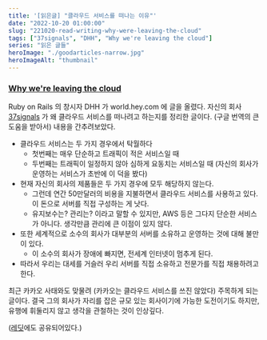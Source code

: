 ```yaml
---
title: '[읽은글] "클라우드 서비스를 떠나는 이유"'
date: "2022-10-20 01:00:00"
slug: "221020-read-writing-why-were-leaving-the-cloud"
tags: ["37signals", "DHH", "Why we're leaving the cloud"]
series: "읽은 글들"
heroImage: "./goodarticles-narrow.jpg"
heroImageAlt: "thumbnail"
---
```


### [Why we're leaving the cloud](https://world.hey.com/dhh/why-we-re-leaving-the-cloud-654b47e0)

Ruby on Rails 의 창시자 DHH 가 world.hey.com 에 글을 올렸다. 자신의 회사 [37signals](https://world.hey.com/dhh/why-we-re-leaving-the-cloud-654b47e0) 가 왜 클라우드 서비스를 떠나려고 하는지를 정리한 글이다. (구글 번역의 큰 도움을 받아서) 내용을 간추려보았다.

- 클라우드 서비스는 두 가지 경우에서 탁월하다
  - 첫번째는 매우 단순하고 트래픽이 적은 서비스일 때
  - 두번째는 트래픽이 일정하지 않아 심하게 요동치는 서비스일 때 (자신의 회사가 운영하는 서비스가 초반에 이 덕을 봤다)
- 현재 자신의 회사의 제품들은 두 가지 경우에 모두 해당하지 않는다.
  - 그런데 연간 50만달러의 비용을 지불하면서 클라우드 서비스를 사용하고 있다. 이 돈으로 서버를 직접 구성하는 게 낫다.
  - 유지보수는? 관리는? 이라고 말할 수 있지만, AWS 등은 그다지 단순한 서비스가 아니다. 생각만큼 관리에 큰 이점이 있지 않다.
- 또한 세계적으로 소수의 회사가 대부분의 서버를 소유하고 운영하는 것에 대해 불만이 있다.
  - 이 소수의 회사가 장애에 빠지면, 전세계 인터넷이 멈추게 된다.
- 따라서 우리는 대세를 거슬러 우리 서버를 직접 소유하고 전문가를 직접 채용하려고 한다.

최근 카카오 사태와도 맞물려 (카카오는 클라우드 서비스를 쓰진 않았다) 주목하게 되는 글이다. 결국 그의 회사가 자리를 잡은 규모 있는 회사이기에 가능한 도전이기도 하지만, 유행에 휘둘리지 않고 생각을 관철하는 것이 인상깊다.

([레딧](https://www.reddit.com/r/programming/comments/y7zz2u/dhh_why_we_are_leaving_the_cloud/)에도 공유되어있다.)
